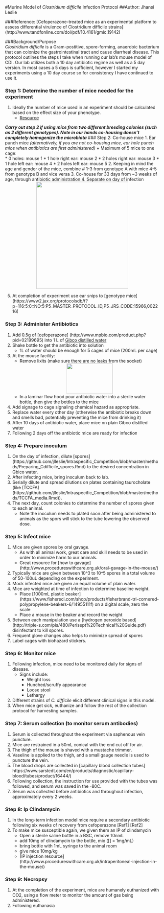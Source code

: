 #Murine Model of *Clostridium difficile* Infection Protocol
##Author: Jhansi Leslie 

###Reference: [Cefoperazone-treated mice as an experimental platform to assess differential virulence of Clostridium difficile strains] (http://www.tandfonline.com/doi/pdf/10.4161/gmic.19142) 

###Background/Purpose  
 *Clostridium difficile* is a Gram-postitive, spore-forming,  anaerobic bacterium that can colonize the gastrointestinal tract and cause diarrheal disease. 
This protocol outlines the steps I take when running  our lab's mouse model of CDI. 
Our lab utilizes both a 10 day antibiotic regime as well as a 5 day version. 
In most cases a 5 days is sufficient, however I started my experiments using a 10 day course so for consistency I have continued to use it. 

### Step 1: Determine the number of mice needed for the experiment 
1. Ideally the number of mice used in an experiment should be calculated based on the effect size of your phenotype. 
	+ [Resource](http://www.ncbi.nlm.nih.gov/pmc/articles/PMC3826013/)

**_Carry out step 2 if using mice from two different breeding colonies (such as 2 different genotypes).  Note in our hands co-housing doesn't completely homogenize the microbiota_** 
### Step 2: Co-house mice 
1. Ear punch mice *(alternatively, if you are not co-housing mice, ear hole punch mice when antibiotics are first administered)* 
	+   Maximum of 5 mice to one cage:		
		*	0 holes: mouse 1
		*	1 hole right ear: mouse 2
		*	2 holes right ear: mouse 3
		*	1 hole left ear: mouse 4
		*	2 holes left ear: mouse 5
2. Keeping in mind the age and gender of the mice, combine # 1-3 from genotype A with mice 4-5 from genotype B  and vice versa 
3. Co-house for 33 days from ~3 weeks of age, through antibiotic administration
4. Separate on day of infection
<div style="text-align:center"><img src ="https://raw.githubusercontent.com/jlleslie/Intraspecific_Competition/master/images/cohouse_diagram.jpg?token=AJ8FttL540Bm0cr2KCsxRVaUjoxvOfAwks5Xm5USwA%3D%3D" width="300" height="350" /></div> 
5. At completion of experiment use ear snips to [genotype  mice] (https://www2.jax.org/protocolsdb/f?p=116:5:0::NO:5:P5_MASTER_PROTOCOL_ID,P5_JRS_CODE:15966,002216)


### Step 3: Administer Antibiotics 
1. Add 0.5g of [cefoperazone] (http://www.mpbio.com/product.php?pid=02199695) into 1 L of [Gibco distilled water](https://www.thermofisher.com/order/catalog/product/15230001)
2. Shake bottle to get the antibiotic into solution
	+ 1L of water should be enough for 5 cages of mice (200mL per cage)
3. At the mouse facility: 
	+ Remove lixits (make sure there are no leaks from the socket) 
<div style="text-align:center"><img src ="https://raw.githubusercontent.com/jlleslie/Intraspecific_Competition/master/images/lixit.jpg?token=AJ8Ftn-dm0NMB6te8PYtPT8Ouo4gVo8sks5Xm416wA%3D%3D" width="150" height="100" /></div> 
	+ In a laminar flow hood pour antibiotic water into a sterile water bottle, then give the bottles to the mice
4. Add signage to cage signaling chemical hazard as appropriate.  
5. Replace water every other day (otherwise the antibiotic breaks down and smells bad, potentially preventing the mice from drinking it) 
6. After 10 days of antibiotic water, place mice on plain Gibco distilled water
7. Following 2 days off the antibiotic mice are ready for infection 

### Step 4: Prepare inoculum
1. On the day of infection, dilute [spores] (https://github.com/jlleslie/Intraspecific_Competition/blob/master/methods/Preparing_Cdifficile_spores.Rmd) to the desired concentration in Gbico water.  
2. After infecting mice, bring inoculum back to lab. 
3. Serially dilute and spread dilutions on plates containing taurocholate (like [TCCFA] (https://github.com/jlleslie/Intraspecific_Competition/blob/master/methods/TCCFA_media.Rmd)). 
4. The next day, count colonies to determine the number of spores given to each animal. 
	+ Note the inoculum needs to plated soon after being administered to animals as the spors will stick to the tube lowering the observed dose. 

### Step 5: Infect mice 
1. Mice are given spores by oral gavage.
	+ As with all animal work, great care and skill needs to be used in order to minimize harm to our animals. 
	+ Great resource for [how to gavage] (http://www.procedureswithcare.org.uk/oral-gavage-in-the-mouse/)
2. Typically mice are given between 10^3 to 10^5 spores in a total volume of 50-100uL depending on the experiment.
3. Mock infected mice are given an equal volume of plain water. 
4. Mice are weighted at time of infection to determine baseline weight. 
	+ Place [1000mL plastic beaker] (https://www.fishersci.com/shop/products/fisherbrand-tri-cornered-polypropylene-beakers-6/14955111f) on a digital scale, zero the scale 
	+ Place a mouse in the beaker and record the weight
5. Between each manipulation use a [hydrogen peroxide based] (http://triple-s.com/pis/480/Perisept%20Technical%20Guide.pdf) disinfectant to kill spores. 
6. Frequent glove changes also helps to minimize spread of spores 
7. Label cages with biohazard stickers. 

### Step 6: Monitor mice 
1. Following infection, mice need to be monitored daily for signs of disease. 
	+	Signs include: 
		* Weight loss
		* Hunched/scruffy appearance 
		* Loose stool
		* Lethargy 
2. Different strains of *C. difficile* elicit different clinical signs in this model. 
3. When mice get sick, euthanize and follow the rest of the collection protocol for harvesting samples. 

### Step 7: Serum collection (to monitor serum antibodies)   
1. Serum is collected throughout the experiment via saphenous vein puncture.
2. Mice are restrained in a 50mL conical with the end cut off for air.
3. The thigh of the mouse is shaved with a mustache trimmer. 
3. Vaseline is applied to the thigh, and a small gauge needle is used to puncture the vein.
4. The blood drops  are collected in [capillary blood collection tubes] https://www.sarstedt.com/en/products/diagnostic/capillary-blood/tubes/product/16444/) 
5. Following collection, the instruction for use provided with the tubes was followed, and serum was saved in the -80C. 
6. Serum was collected before antibiotics and throughout infection, approximately every 2 weeks. 

### Step 8: Ip Clindamycin
1.	In the long-term infection model mice require a secondary antibiotic following six weeks of recovery from cefoperazone [Ref1] [Ref2]
2. To make mice susceptible again, we given them an IP of clindamycin 
	+  Open a sterile saline bottle in a BSC, remove 10nmL
	+ add 10mg of clindamycin to the bottle, mix ([] = 1mg/mL)
	+ bring bottle with 1mL syringe to the animal room
	+ give mice 10mg/kg
	+ [IP injection resource] (http://www.procedureswithcare.org.uk/intraperitoneal-injection-in-the-mouse/) 
	

### Step 9: Necropsy
1. At the completion of the experiment, mice are humanely euthanized with CO2, using a flow meter to monitor the amount of gas being administered.
2. Following euthanasia   


